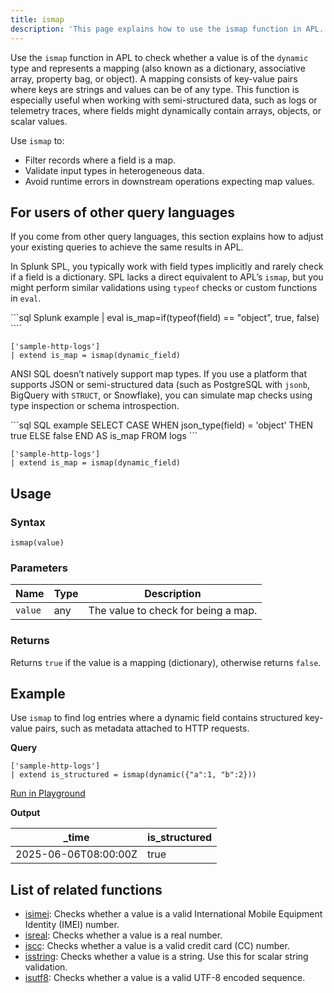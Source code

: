 ```yaml
---
title: ismap
description: 'This page explains how to use the ismap function in APL.'
---
```


Use the `ismap` function in APL to check whether a value is of the `dynamic` type and represents a mapping (also known as a dictionary, associative array, property bag, or object). A mapping consists of key-value pairs where keys are strings and values can be of any type. This function is especially useful when working with semi-structured data, such as logs or telemetry traces, where fields might dynamically contain arrays, objects, or scalar values.

Use `ismap` to:

- Filter records where a field is a map.
- Validate input types in heterogeneous data.
- Avoid runtime errors in downstream operations expecting map values.

## For users of other query languages

If you come from other query languages, this section explains how to adjust your existing queries to achieve the same results in APL.

<AccordionGroup>
<Accordion title="Splunk SPL users">

In Splunk SPL, you typically work with field types implicitly and rarely check if a field is a dictionary. SPL lacks a direct equivalent to APL’s `ismap`, but you might perform similar validations using `typeof` checks or custom functions in `eval`.

<CodeGroup>
```sql Splunk example
| eval is_map=if(typeof(field) == "object", true, false)
````

```kusto APL equivalent
['sample-http-logs']
| extend is_map = ismap(dynamic_field)
```

</CodeGroup>

</Accordion>
<Accordion title="ANSI SQL users">

ANSI SQL doesn’t natively support map types. If you use a platform that supports JSON or semi-structured data (such as PostgreSQL with `jsonb`, BigQuery with `STRUCT`, or Snowflake), you can simulate map checks using type inspection or schema introspection.

<CodeGroup>
```sql SQL example
SELECT
  CASE
    WHEN json_type(field) = 'object' THEN true
    ELSE false
  END AS is_map
FROM logs
```

```kusto APL equivalent
['sample-http-logs']
| extend is_map = ismap(dynamic_field)
```

</CodeGroup>

</Accordion>
</AccordionGroup>

## Usage

### Syntax

```kusto
ismap(value)
```

### Parameters

| Name    | Type      | Description                         |
| ------- | --------- | ----------------------------------- |
| `value` | any | The value to check for being a map. |

### Returns

Returns `true` if the value is a mapping (dictionary), otherwise returns `false`.

## Example

Use `ismap` to find log entries where a dynamic field contains structured key-value pairs, such as metadata attached to HTTP requests.

**Query**

```kusto
['sample-http-logs']
| extend is_structured = ismap(dynamic({"a":1, "b":2}))
```

[Run in Playground](https://play.axiom.co/axiom-play-qf1k/query?initForm=%7B%22apl%22%3A%22%5B'sample-http-logs'%5D%20%7C%20extend%20is_structured%20%3D%20ismap(dynamic(%7B'a'%3A1%2C%20'b'%3A2%7D))%22%7D)

**Output**

| _time               | is_structured |
| -------------------- | -------------- |
| 2025-06-06T08:00:00Z | true           |

## List of related functions

- [isimei](/apl/scalar-functions/type-functions/isimei): Checks whether a value is a valid International Mobile Equipment Identity (IMEI) number.
- [isreal](/apl/scalar-functions/type-functions/ismap): Checks whether a value is a real number.
- [iscc](/apl/scalar-functions/type-functions/iscc): Checks whether a value is a valid credit card (CC) number.
- [isstring](/apl/scalar-functions/type-functions/isstring): Checks whether a value is a string. Use this for scalar string validation.
- [isutf8](/apl/scalar-functions/type-functions/isutf8): Checks whether a value is a valid UTF-8 encoded sequence.
